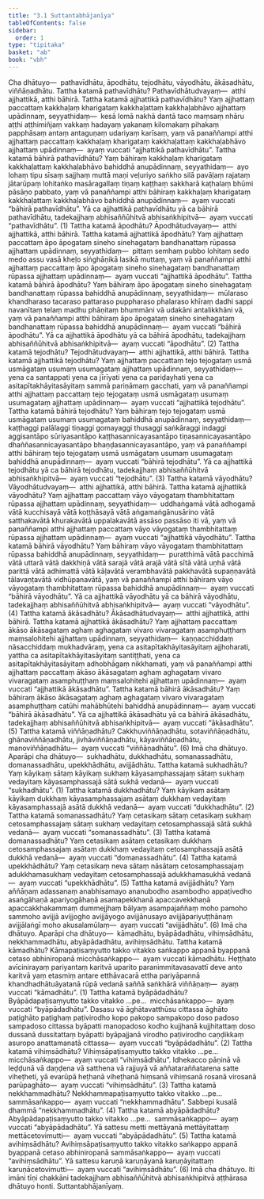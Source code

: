 ```yaml
---
title: "3.1 Suttantabhājanīya"
tableOfContents: false
sidebar:
  order: 1
type: "tipitaka"
basket: "ab"
book: "vbh"
---
```



<DynamicBreadcrumb />

<Division number="172" book="vbh" bookNo="30" page="84">

<Paragraph number="613" book="vbh">
Cha dhātuyo—  pathavīdhātu, āpodhātu, tejodhātu, vāyodhātu, ākāsadhātu, viññāṇadhātu.
</Paragraph>

</Division>
<Division number="173" book="vbh" bookNo="30" page="84">

<Paragraph number="614" book="vbh">
Tattha katamā pathavīdhātu? Pathavīdhātudvayaṃ—  atthi ajjhattikā, atthi bāhirā. Tattha katamā ajjhattikā pathavīdhātu? Yaṃ ajjhattaṃ paccattaṃ kakkhaḷaṃ kharigataṃ kakkhaḷattaṃ kakkhaḷabhāvo ajjhattaṃ upādinnaṃ, seyyathidaṃ—  kesā lomā nakhā dantā taco maṃsaṃ nhāru aṭṭhi aṭṭhimiñjaṃ vakkaṃ hadayaṃ yakanaṃ kilomakaṃ pihakaṃ papphāsaṃ antaṃ antaguṇaṃ udariyaṃ karīsaṃ, yaṃ vā panaññampi atthi ajjhattaṃ paccattaṃ kakkhaḷaṃ kharigataṃ kakkhaḷattaṃ kakkhaḷabhāvo ajjhattaṃ upādinnaṃ—  ayaṃ vuccati “ajjhattikā pathavīdhātu”.
</Paragraph>

<Paragraph number="615" book="vbh">
Tattha katamā bāhirā pathavīdhātu? Yaṃ bāhiraṃ kakkhaḷaṃ kharigataṃ kakkhaḷattaṃ kakkhaḷabhāvo bahiddhā anupādinnaṃ, seyyathidaṃ—  ayo lohaṃ tipu sīsaṃ sajjhaṃ muttā maṇi veḷuriyo saṅkho silā pavāḷaṃ rajataṃ jātarūpaṃ lohitaṅko masāragallaṃ tiṇaṃ kaṭṭhaṃ sakkharā kaṭhalaṃ bhūmi pāsāṇo pabbato, yaṃ vā panaññampi atthi bāhiraṃ kakkhaḷaṃ kharigataṃ kakkhaḷattaṃ kakkhaḷabhāvo bahiddhā anupādinnaṃ—  ayaṃ vuccati “bāhirā pathavīdhātu”. Yā ca ajjhattikā pathavīdhātu yā ca bāhirā pathavīdhātu, tadekajjhaṃ abhisaññūhitvā abhisaṅkhipitvā—  ayaṃ vuccati “pathavīdhātu”. (1)
</Paragraph>

</Division>
<Division number="174" book="vbh" bookNo="30" page="84">

<Paragraph number="616" book="vbh">
Tattha katamā āpodhātu? Āpodhātudvayaṃ—  atthi ajjhattikā, atthi bāhirā. Tattha katamā ajjhattikā āpodhātu? Yaṃ ajjhattaṃ paccattaṃ āpo āpogataṃ sineho sinehagataṃ bandhanattaṃ rūpassa ajjhattaṃ upādinnaṃ, seyyathidaṃ—  pittaṃ semhaṃ pubbo lohitaṃ sedo medo assu vasā kheḷo siṅghāṇikā lasikā muttaṃ, yaṃ vā panaññampi atthi ajjhattaṃ paccattaṃ āpo āpogataṃ sineho sinehagataṃ bandhanattaṃ rūpassa ajjhattaṃ upādinnaṃ—  ayaṃ vuccati “ajjhattikā āpodhātu”.
</Paragraph>

<Paragraph number="617" book="vbh">
Tattha katamā bāhirā āpodhātu? Yaṃ bāhiraṃ āpo āpogataṃ sineho sinehagataṃ bandhanattaṃ rūpassa bahiddhā anupādinnaṃ, seyyathidaṃ—  mūlaraso khandharaso tacaraso pattaraso puppharaso phalaraso khīraṃ dadhi sappi navanītaṃ telaṃ madhu phāṇitaṃ bhummāni vā udakāni antalikkhāni vā, yaṃ vā panaññampi atthi bāhiraṃ āpo āpogataṃ sineho sinehagataṃ bandhanattaṃ rūpassa bahiddhā anupādinnaṃ—  ayaṃ vuccati “bāhirā āpodhātu”. Yā ca ajjhattikā āpodhātu yā ca bāhirā āpodhātu, tadekajjhaṃ abhisaññūhitvā abhisaṅkhipitvā—  ayaṃ vuccati “āpodhātu”. (2)
</Paragraph>

</Division>
<Division number="175" book="vbh" bookNo="30" page="85">

<Paragraph number="618" book="vbh">
Tattha katamā tejodhātu? Tejodhātudvayaṃ—  atthi ajjhattikā, atthi bāhirā. Tattha katamā ajjhattikā tejodhātu? Yaṃ ajjhattaṃ paccattaṃ tejo tejogataṃ usmā usmāgataṃ usumaṃ usumagataṃ ajjhattaṃ upādinnaṃ, seyyathidaṃ—  yena ca santappati yena ca jīrīyati yena ca pariḍayhati yena ca asitapītakhāyitasāyitaṃ sammā pariṇāmaṃ gacchati, yaṃ vā panaññampi atthi ajjhattaṃ paccattaṃ tejo tejogataṃ usmā usmāgataṃ usumaṃ usumagataṃ ajjhattaṃ upādinnaṃ—  ayaṃ vuccati “ajjhattikā tejodhātu”.
</Paragraph>

<Paragraph number="619" book="vbh">
Tattha katamā bāhirā tejodhātu? Yaṃ bāhiraṃ tejo tejogataṃ usmā usmāgataṃ usumaṃ usumagataṃ bahiddhā anupādinnaṃ, seyyathidaṃ—  kaṭṭhaggi palālaggi tiṇaggi gomayaggi thusaggi saṅkāraggi indaggi aggisantāpo sūriyasantāpo kaṭṭhasannicayasantāpo tiṇasannicayasantāpo dhaññasannicayasantāpo bhaṇḍasannicayasantāpo, yaṃ vā panaññampi atthi bāhiraṃ tejo tejogataṃ usmā usmāgataṃ usumaṃ usumagataṃ bahiddhā anupādinnaṃ—  ayaṃ vuccati “bāhirā tejodhātu”. Yā ca ajjhattikā tejodhātu yā ca bāhirā tejodhātu, tadekajjhaṃ abhisaññūhitvā abhisaṅkhipitvā—  ayaṃ vuccati “tejodhātu”. (3)
</Paragraph>

</Division>
<Division number="176" book="vbh" bookNo="30" page="86">

<Paragraph number="620" book="vbh">
Tattha katamā vāyodhātu? Vāyodhātudvayaṃ—  atthi ajjhattikā, atthi bāhirā. Tattha katamā ajjhattikā vāyodhātu? Yaṃ ajjhattaṃ paccattaṃ vāyo vāyogataṃ thambhitattaṃ rūpassa ajjhattaṃ upādinnaṃ, seyyathidaṃ—  uddhaṅgamā vātā adhogamā vātā kucchisayā vātā koṭṭhāsayā vātā aṅgamaṅgānusārino vātā satthakavātā khurakavātā uppalakavātā assāso passāso iti vā, yaṃ vā panaññampi atthi ajjhattaṃ paccattaṃ vāyo vāyogataṃ thambhitattaṃ rūpassa ajjhattaṃ upādinnaṃ—  ayaṃ vuccati “ajjhattikā vāyodhātu”.
</Paragraph>

<Paragraph number="621" book="vbh">
Tattha katamā bāhirā vāyodhātu? Yaṃ bāhiraṃ vāyo vāyogataṃ thambhitattaṃ rūpassa bahiddhā anupādinnaṃ, seyyathidaṃ—  puratthimā vātā pacchimā vātā uttarā vātā dakkhiṇā vātā sarajā vātā arajā vātā sītā vātā uṇhā vātā parittā vātā adhimattā vātā kāḷavātā verambhavātā pakkhavātā supaṇṇavātā tālavaṇṭavātā vidhūpanavātā, yaṃ vā panaññampi atthi bāhiraṃ vāyo vāyogataṃ thambhitattaṃ rūpassa bahiddhā anupādinnaṃ—  ayaṃ vuccati “bāhirā vāyodhātu”. Yā ca ajjhattikā vāyodhātu yā ca bāhirā vāyodhātu, tadekajjhaṃ abhisaññūhitvā abhisaṅkhipitvā—  ayaṃ vuccati “vāyodhātu”. (4)
</Paragraph>

</Division>
<Division number="177" book="vbh" bookNo="30" page="86">

<Paragraph number="622" book="vbh">
Tattha katamā ākāsadhātu? Ākāsadhātudvayaṃ—  atthi ajjhattikā, atthi bāhirā. Tattha katamā ajjhattikā ākāsadhātu? Yaṃ ajjhattaṃ paccattaṃ ākāso ākāsagataṃ aghaṃ aghagataṃ vivaro vivaragataṃ asamphuṭṭhaṃ maṃsalohitehi ajjhattaṃ upādinnaṃ, seyyathidaṃ—  kaṇṇacchiddaṃ nāsacchiddaṃ mukhadvāraṃ, yena ca asitapītakhāyitasāyitaṃ ajjhoharati, yattha ca asitapītakhāyitasāyitaṃ santiṭṭhati, yena ca asitapītakhāyitasāyitaṃ adhobhāgaṃ nikkhamati, yaṃ vā panaññampi atthi ajjhattaṃ paccattaṃ ākāso ākāsagataṃ aghaṃ aghagataṃ vivaro vivaragataṃ asamphuṭṭhaṃ maṃsalohitehi ajjhattaṃ upādinnaṃ—  ayaṃ vuccati “ajjhattikā ākāsadhātu”.
</Paragraph>

<Paragraph number="623" book="vbh">
Tattha katamā bāhirā ākāsadhātu? Yaṃ bāhiraṃ ākāso ākāsagataṃ aghaṃ aghagataṃ vivaro vivaragataṃ asamphuṭṭhaṃ catūhi mahābhūtehi bahiddhā anupādinnaṃ—  ayaṃ vuccati “bāhirā ākāsadhātu”. Yā ca ajjhattikā ākāsadhātu yā ca bāhirā ākāsadhātu, tadekajjhaṃ abhisaññūhitvā abhisaṅkhipitvā—  ayaṃ vuccati “ākāsadhātu”. (5)
</Paragraph>

</Division>
<Division number="178" book="vbh" bookNo="30" page="87">

<Paragraph number="624" book="vbh">
Tattha katamā viññāṇadhātu? Cakkhuviññāṇadhātu, sotaviññāṇadhātu, ghānaviññāṇadhātu, jivhāviññāṇadhātu, kāyaviññāṇadhātu, manoviññāṇadhātu—  ayaṃ vuccati “viññāṇadhātu”. (6)

</Paragraph>
</Division>

<Paragraph number="625" type="center" book="vbh">
Imā cha dhātuyo.


</Paragraph>

<Division number="179" book="vbh" bookNo="30" page="87">

<Paragraph number="626" book="vbh">
Aparāpi cha dhātuyo—  sukhadhātu, dukkhadhātu, somanassadhātu, domanassadhātu, upekkhādhātu, avijjādhātu.
</Paragraph>

</Division>
<Division number="180" book="vbh" bookNo="30" page="87">

<Paragraph number="627" book="vbh">
Tattha katamā sukhadhātu? Yaṃ kāyikaṃ sātaṃ kāyikaṃ sukhaṃ kāyasamphassajaṃ sātaṃ sukhaṃ vedayitaṃ kāyasamphassajā sātā sukhā vedanā—  ayaṃ vuccati “sukhadhātu”. (1)
</Paragraph>

<Paragraph number="628" book="vbh">
Tattha katamā dukkhadhātu? Yaṃ kāyikaṃ asātaṃ kāyikaṃ dukkhaṃ kāyasamphassajaṃ asātaṃ dukkhaṃ vedayitaṃ kāyasamphassajā asātā dukkhā vedanā—  ayaṃ vuccati “dukkhadhātu”. (2)
</Paragraph>

<Paragraph number="629" book="vbh">
Tattha katamā somanassadhātu? Yaṃ cetasikaṃ sātaṃ cetasikaṃ sukhaṃ cetosamphassajaṃ sātaṃ sukhaṃ vedayitaṃ cetosamphassajā sātā sukhā vedanā—  ayaṃ vuccati “somanassadhātu”. (3)
</Paragraph>

<Paragraph number="630" book="vbh">
Tattha katamā domanassadhātu? Yaṃ cetasikaṃ asātaṃ cetasikaṃ dukkhaṃ cetosamphassajaṃ asātaṃ dukkhaṃ vedayitaṃ cetosamphassajā asātā dukkhā vedanā—  ayaṃ vuccati “domanassadhātu”. (4)
</Paragraph>

<Paragraph number="631" book="vbh">
Tattha katamā upekkhādhātu? Yaṃ cetasikaṃ neva sātaṃ nāsātaṃ cetosamphassajaṃ adukkhamasukhaṃ vedayitaṃ cetosamphassajā adukkhamasukhā vedanā—  ayaṃ vuccati “upekkhādhātu”. (5)
</Paragraph>

<Paragraph number="632" book="vbh">
Tattha katamā avijjādhātu? Yaṃ aññāṇaṃ adassanaṃ anabhisamayo ananubodho asambodho appaṭivedho asaṅgāhaṇā apariyogāhaṇā asamapekkhanā apaccavekkhaṇā apaccakkhakammaṃ dummejjhaṃ bālyaṃ asampajaññaṃ moho pamoho sammoho avijjā avijjogho avijjāyogo avijjānusayo avijjāpariyuṭṭhānaṃ avijjālaṅgī moho akusalamūlaṃ—  ayaṃ vuccati “avijjādhātu”. (6)

</Paragraph>
</Division>

<Paragraph number="633" type="center" book="vbh">
Imā cha dhātuyo.


</Paragraph>

<Division number="181" book="vbh" bookNo="30" page="88">

<Paragraph number="634" book="vbh">
Aparāpi cha dhātuyo—  kāmadhātu, byāpādadhātu, vihiṃsādhātu, nekkhammadhātu, abyāpādadhātu, avihiṃsādhātu.
</Paragraph>

</Division>
<Division number="182" book="vbh" bookNo="30" page="88">

<Paragraph number="635" book="vbh">
Tattha katamā kāmadhātu? Kāmapaṭisaṃyutto takko vitakko saṅkappo appanā byappanā cetaso abhiniropanā micchāsaṅkappo—  ayaṃ vuccati kāmadhātu. Heṭṭhato avīcinirayaṃ pariyantaṃ karitvā uparito paranimmitavasavattī deve anto karitvā yaṃ etasmiṃ antare etthāvacarā ettha pariyāpannā khandhadhātuāyatanā rūpā vedanā saññā saṅkhārā viññāṇaṃ—  ayaṃ vuccati “kāmadhātu”. (1)
</Paragraph>

<Paragraph number="636" book="vbh">
Tattha katamā byāpādadhātu? Byāpādapaṭisaṃyutto takko vitakko …pe…  micchāsaṅkappo—  ayaṃ vuccati “byāpādadhātu”. Dasasu vā āghātavatthūsu cittassa āghāto paṭighāto paṭighaṃ paṭivirodho kopo pakopo sampakopo doso padoso sampadoso cittassa byāpatti manopadoso kodho kujjhanā kujjhitattaṃ doso dussanā dussitattaṃ byāpatti byāpajjanā virodho paṭivirodho caṇḍikkaṃ asuropo anattamanatā cittassa—  ayaṃ vuccati “byāpādadhātu”. (2)
</Paragraph>

<Paragraph number="637" book="vbh">
Tattha katamā vihiṃsādhātu? Vihiṃsāpaṭisaṃyutto takko vitakko …pe…  micchāsaṅkappo—  ayaṃ vuccati “vihiṃsādhātu”. Idhekacco pāṇinā vā leḍḍunā vā daṇḍena vā satthena vā rajjuyā vā aññataraññatarena satte viheṭheti, yā evarūpā heṭhanā viheṭhanā hiṃsanā vihiṃsanā rosanā virosanā parūpaghāto—  ayaṃ vuccati “vihiṃsādhātu”. (3)
</Paragraph>

<Paragraph number="638" book="vbh">
Tattha katamā nekkhammadhātu? Nekkhammapaṭisaṃyutto takko vitakko …pe…  sammāsaṅkappo—  ayaṃ vuccati “nekkhammadhātu”. Sabbepi kusalā dhammā “nekkhammadhātu”. (4)
</Paragraph>

<Paragraph number="639" book="vbh">
Tattha katamā abyāpādadhātu? Abyāpādapaṭisaṃyutto takko vitakko …pe…  sammāsaṅkappo—  ayaṃ vuccati “abyāpādadhātu”. Yā sattesu metti mettāyanā mettāyitattaṃ mettācetovimutti—  ayaṃ vuccati “abyāpādadhātu”. (5)
</Paragraph>

<Paragraph number="640" book="vbh">
Tattha katamā avihiṃsādhātu? Avihiṃsāpaṭisaṃyutto takko vitakko saṅkappo appanā byappanā cetaso abhiniropanā sammāsaṅkappo—  ayaṃ vuccati “avihiṃsādhātu”. Yā sattesu karuṇā karuṇāyanā karuṇāyitattaṃ karuṇācetovimutti—  ayaṃ vuccati “avihiṃsādhātu”. (6)

</Paragraph>
</Division>

<Paragraph number="641" type="center" book="vbh">
Imā cha dhātuyo.


</Paragraph>

<Paragraph number="642" book="vbh">
Iti imāni tīṇi chakkāni tadekajjhaṃ abhisaññūhitvā abhisaṅkhipitvā aṭṭhārasa dhātuyo honti.

</Paragraph>

<Paragraph number="643" type="center" book="vbh">
Suttantabhājanīyaṃ.
</Paragraph>